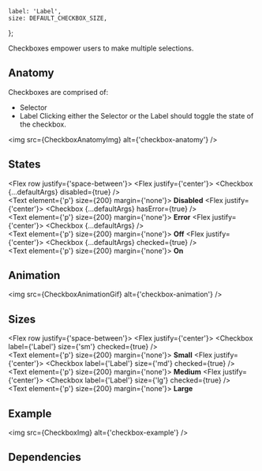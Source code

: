 
    label: 'Label',
    size: DEFAULT_CHECKBOX_SIZE,
};

<Meta component={Checkbox} title="Components/Checkbox" />

<Title>Checkboxes</Title>

<Subtitle>Checkboxes empower users to make multiple selections.</Subtitle>

## Anatomy

Checkboxes are comprised of:

-   Selector
-   Label
    Clicking either the Selector or the Label should toggle the state of the checkbox.

<img src={CheckboxAnatomyImg} alt={'checkbox-anatomy'} />

## States

<Flex row justify={'space-between'}>
    <Flex justify={'center'}>
        <Checkbox {...defaultArgs} disabled={true} />
        <br />
        <Text element={'p'} size={200} margin={'none'}>
            <strong>Disabled</strong>
        </Text>
    </Flex>
    <Flex justify={'center'}>
        <Checkbox {...defaultArgs} hasError={true} />
        <br />
        <Text element={'p'} size={200} margin={'none'}>
            <strong>Error</strong>
        </Text>
    </Flex>
    <Flex justify={'center'}>
        <Checkbox {...defaultArgs} />
        <br />
        <Text element={'p'} size={200} margin={'none'}>
            <strong>Off</strong>
        </Text>
    </Flex>
    <Flex justify={'center'}>
        <Checkbox {...defaultArgs} checked={true} />
        <br />
        <Text element={'p'} size={200} margin={'none'}>
            <strong>On</strong>
        </Text>
    </Flex>
</Flex>

## Animation

<img src={CheckboxAnimationGif} alt={'checkbox-animation'} />

## Sizes

<Flex row justify={'space-between'}>
    <Flex justify={'center'}>
        <Checkbox label={'Label'} size={'sm'} checked={true} />
        <br />
        <Text element={'p'} size={200} margin={'none'}>
            <strong>Small</strong>
        </Text>
    </Flex>
    <Flex justify={'center'}>
        <Checkbox label={'Label'} size={'md'} checked={true} />
        <br />
        <Text element={'p'} size={200} margin={'none'}>
            <strong>Medium</strong>
        </Text>
    </Flex>
    <Flex justify={'center'}>
        <Checkbox label={'Label'} size={'lg'} checked={true} />
        <br />
        <Text element={'p'} size={200} margin={'none'}>
            <strong>Large</strong>
        </Text>
    </Flex>
</Flex>

## Example

<img src={CheckboxImg} alt={'checkbox-example'} />

## Dependencies

<ArgsTable of={Checkbox} exclude={[...DEFAULT_ARGUMENTS_TABLE_EXCLUSION]} />

<Canvas hidden>
    <Story
        name="Default"
        argTypes={{
            label: { control: { type: 'text' } },
            size: { control: { type: 'radio', options: CHECKBOX_SIZES } },
            hasError: { control: { type: 'boolean' } },
            disabled: { control: { type: 'boolean' } },
            checked: { control: { type: 'boolean' } },
            ...Utils.hideComponentProperties(['onClick', 'className']),
        }}
        args={{
            label: 'Default Checkbox',
            size: DEFAULT_CHECKBOX_SIZE,
        }}
    >
        {(args) => <Checkbox {...args} />}
    </Story>
</Canvas>
